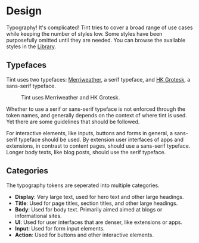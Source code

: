 
<Meta title="Typography/Design" />

# Design

Typography! It's complicated! Tint tries to cover a broad range of use cases
while keeping the number of styles low. Some styles have been purposefully
omitted until they are needed. You can browse the available styles in the
[Library](?path=/docs/typography-library--docs).

## Typefaces

Tint uses two typefaces:
[Merriweather](https://github.com/SorkinType/Merriweather), a serif typeface,
and [HK Grotesk](https://hanken.co/products/hk-grotesk), a sans-serif typeface.

<Figure src={image} alt="Merriweather and HK Grotesk">
  Tint uses Merriweather and HK Grotesk.
</Figure>

Whether to use a serif or sans-serif typeface is not enforced through the token
names, and generally depends on the context of where tint is used. Yet there are
some guidelines that should be followed.

For interactive elements, like inputs, buttons and forms in general, a
sans-serif typeface should be used. By extension user interfaces of apps and
extensions, in contrast to content pages, should use a sans-serif typeface.
Longer body texts, like blog posts, should use the serif typeface.

## Categories

The typography tokens are seperated into multiple categories.

- **Display**: Very large text, used for hero text and other large headings.
- **Title**: Used for page titles, section titles, and other large headings.
- **Body**: Used for body text. Primarily aimed aimed at blogs or informational
  sites.
- **UI**: Used for user interfaces that are denser, like extensions or apps.
- **Input**: Used for form input elements.
- **Action**: Used for buttons and other interactive elements.
